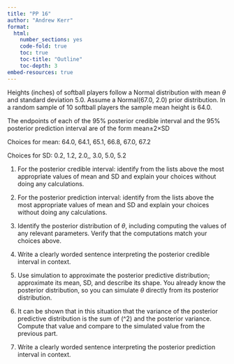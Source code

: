 ```yaml
---
title: "PP 16"
author: "Andrew Kerr"
format:
  html:
    number_sections: yes
    code-fold: true
    toc: true
    toc-title: "Outline"
    toc-depth: 3
embed-resources: true
---
```


Heights (inches) of softball players follow a Normal distribution with mean $\theta$ and standard deviation 5.0. Assume a Normal(67.0, 2.0) prior distribution. In a random sample of 10 softball players the sample mean height is 64.0.

The endpoints of each of the 95% posterior credible interval and the 95% posterior prediction interval are of the form mean±2×SD

Choices for mean: 64.0, 64.1, 65.1, 66.8, 67.0, 67.2

Choices for SD: 0.2, 1.2, 2.0,, 3.0, 5.0, 5.2

1. For the posterior credible interval: identify from the lists above the most appropriate values of mean and SD and explain your choices without doing any calculations.

2. For the posterior prediction interval: identify from the lists above the most appropriate values of mean and SD and explain your choices without doing any calculations.

3. Identify the posterior distribution of $\theta$, including computing the values of any relevant parameters. Verify that the computations match your choices above.

4. Write a clearly worded sentence interpreting the posterior credible interval in context.

5. Use simulation to approximate the posterior predictive distribution; approximate its mean, SD, and describe its shape. You already know the posterior distribution, so you can simulate $\theta$ directly from its posterior distribution.

6. It can be shown that in this situation that the variance of the posterior predictive distribution is the sum of \(\sigma^2\) and the posterior variance. Compute that value and compare to the simulated value from the previous part.

7. Write a clearly worded sentence interpreting the posterior prediction interval in context.

